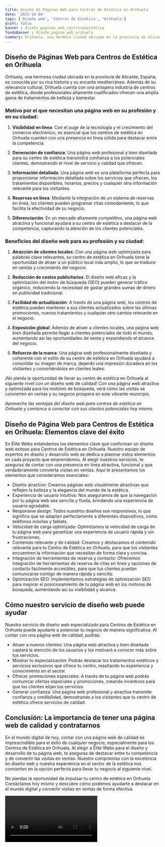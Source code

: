 ```yaml
---
title: Diseño de Páginas Web para Centros de Estética en Orihuela
date: '2023-10-04'
tags: ['Diseño web', 'Centros de Estética', 'Orihuela']
draft: false
banner : diseño_paginas_web_centrosdeestética
fondoBanner : diseño_pagina_web_orihuela
summary: Orihuela, una hermosa ciudad ubicada en la provincia de Alicante, España, es conocida por su rica historia y su encanto mediterráneo. Además de su relevancia cultural, Orihuela cuenta con una próspera industria de centros de estética, donde profesionales altamente cualificados ofrecen una amplia gama de tratamientos de belleza y bienestar.
---
```


## Diseño de Páginas Web para Centros de Estética en Orihuela

Orihuela, una hermosa ciudad ubicada en la provincia de Alicante, España, es conocida por su rica historia y su encanto mediterráneo. Además de su relevancia cultural, Orihuela cuenta con una próspera industria de centros de estética, donde profesionales altamente cualificados ofrecen una amplia gama de tratamientos de belleza y bienestar.

### Motivo por el que necesitan una página web en su profesión y en su ciudad:

1. **Visibilidad en línea**: Con el auge de la tecnología y el crecimiento del comercio electrónico, es esencial que los centros de estética en Orihuela cuenten con una presencia en línea sólida para destacar entre la competencia.

2. **Generación de confianza**: Una página web profesional y bien diseñada para su centro de estética transmitirá confianza a los potenciales clientes, demostrando el nivel de servicio y calidad que ofrecen.

3. **Información detallada**: Una página web es una plataforma perfecta para proporcionar información detallada sobre los servicios que ofrecen, los tratamientos disponibles, horarios, precios y cualquier otra información relevante para los visitantes.

4. **Reservas en línea**: Mediante la integración de un sistema de reservas en línea, los clientes pueden programar citas cómodamente, lo que facilita la efectividad de su negocio.

5. **Diferenciación**: En un mercado altamente competitivo, una página web atractiva y funcional ayudará a su centro de estética a destacar de la competencia, capturando la atención de los clientes potenciales.

 ### Beneficios del diseño web para su profesión y su ciudad:

1. **Atracción de clientes locales**: Con una página web optimizada para palabras clave relevantes, su centro de estética en Orihuela tiene la oportunidad de atraer a un público local más amplio, lo que se traduce en ventas y crecimiento del negocio.

2. **Reducción de costos publicitarios**: El diseño web eficaz y la optimización del motor de búsqueda (SEO) pueden generar tráfico orgánico, reduciendo la necesidad de gastar grandes sumas de dinero en publicidad tradicional.

3. **Facilidad de actualización**: A través de una página web, los centros de estética pueden mantener a sus clientes actualizados sobre las últimas promociones, nuevos tratamientos y cualquier otro cambio relevante en el negocio.

4. **Exposición global**: Además de atraer a clientes locales, una página web bien diseñada permite llegar a clientes potenciales de todo el mundo, aumentando así las oportunidades de venta y expandiendo el alcance del negocio.

5. **Refuerzo de la marca**: Una página web profesionalmente diseñada y coherente con el estilo de su centro de estética en Orihuela ayudará a consolidar su imagen de marca, dejando una impresión duradera en los visitantes y convirtiéndolos en clientes leales.

¡No pierda la oportunidad de llevar su centro de estética en Orihuela al siguiente nivel con un diseño web de calidad! Con una página web atractiva y optimizada para los motores de búsqueda, verá cómo las visitas se convierten en ventas y su negocio prospera en este vibrante municipio.

*Aproveche las ventajas del diseño web para centros de estética en Orihuela y comience a conectar con sus clientes potenciales hoy mismo.*

<GifSeo />

<Cta />

## Diseño de Página Web para Centros de Estética en Orihuela: Elementos clave del éxito

En Élite Webs entendemos los elementos clave que conforman un diseño web exitoso para Centros de Estética en Orihuela. Nuestro equipo de expertos en diseño y desarrollo web se dedica a plasmar estos elementos en cada proyecto que emprendemos. Al elegir nuestros servicios, te aseguras de contar con una presencia en línea atractiva, funcional y que verdaderamente convierta visitas en ventas. Aquí te presentamos los elementos que consideramos esenciales:

* Diseño atractivo: Creamos páginas web visualmente atractivas que reflejen la belleza y la elegancia del mundo de la estética.
* Experiencia de usuario intuitiva: Nos aseguramos de que la navegación por tu página web sea sencilla y fluida, brindando una experiencia de usuario agradable.
* Responsive design: Todos nuestros diseños son responsivos, lo que significa que se adaptan perfectamente a diferentes dispositivos, como teléfonos móviles y tablets.
* Velocidad de carga optimizada: Optimizamos la velocidad de carga de tu página web para garantizar una experiencia de usuario rápida y sin frustraciones.
* Contenido relevante y de calidad: Creamos y destacamos el contenido relevante para tu Centro de Estética en Orihuela, para que los visitantes encuentren la información que necesitan de forma clara y concisa.
* Integración de herramientas de reserva y contacto: Ofrecemos integración de herramientas de reserva de citas en línea y opciones de contacto fácilmente accesibles, para que tus clientes puedan comunicarse contigo de manera rápida y sencilla.
* Optimización SEO: Implementamos estrategias de optimización SEO para mejorar el posicionamiento de tu página web en los motores de búsqueda, aumentando así su visibilidad y alcance.

## Cómo nuestro servicio de diseño web puede ayudar

Nuestro servicio de diseño web especializado para Centros de Estética en Orihuela puede ayudarte a potenciar tu negocio de manera significativa. Al contar con una página web de calidad, podrás:

* Atraer a nuevos clientes: Una página web atractiva y bien diseñada captará la atención de los usuarios y los motivará a conocer más sobre tus servicios.
* Mostrar tu especialización: Podrás destacar los tratamientos estéticos y servicios exclusivos que ofrece tu centro, resaltando tu experiencia y conocimiento en el sector.
* Ofrecer promociones especiales: A través de tu página web podrás comunicar ofertas especiales y promociones, creando incentivos para que los clientes elijan tus servicios.
* Generar confianza: Una página web profesional y atractiva transmite confianza y credibilidad, demostrando a los visitantes que tu centro de estética ofrece servicios de calidad.

## Conclusión: La importancia de tener una página web de calidad y contratarnos

En el mundo digital de hoy, contar con una página web de calidad es imprescindible para el éxito de cualquier negocio, especialmente para los Centros de Estética en Orihuela. Al elegir a Élite Webs para el diseño y desarrollo de tu página web, te aseguras de destacar entre tu competencia y de convertir las visitas en ventas. Nuestro compromiso con la excelencia en diseño web y nuestra experiencia en el sector de la estética nos convierten en la opción perfecta para llevar tu negocio al siguiente nivel.

No pierdas la oportunidad de impulsar tu centro de estética en Orihuela. Contáctanos hoy mismo y descubre cómo podemos ayudarte a destacar en el mundo digital y convertir visitas en ventas de forma efectiva.

<Video />

<CtaBot job='Centros de Estética' city='Orihuela'/>

<Gmaps query='Orihuela+españa+maps' />